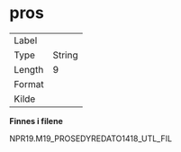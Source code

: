 
# pros {-}

| | |
|----|----|
| Label    |  |
| Type     | String |
| Length   | 9    |
| Format   |  |
| Kilde    |   |

**Finnes i filene**

NPR19.M19_PROSEDYREDATO1418_UTL_FIL

